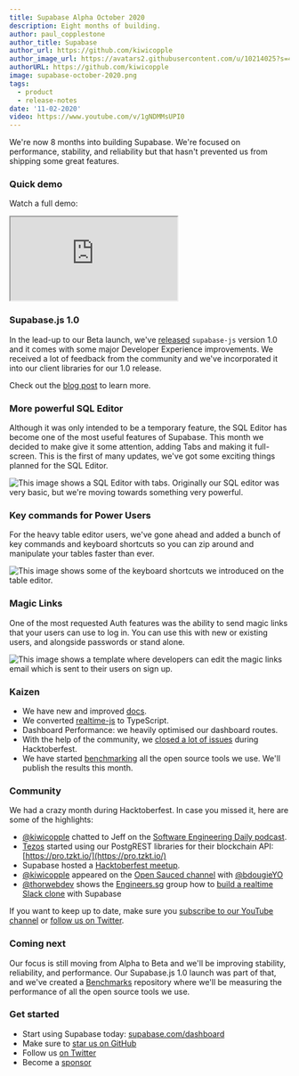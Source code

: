 ```yaml
---
title: Supabase Alpha October 2020
description: Eight months of building.
author: paul_copplestone
author_title: Supabase
author_url: https://github.com/kiwicopple
author_image_url: https://avatars2.githubusercontent.com/u/10214025?s=400&u=c6775be2ae667e2acae3ccd347fed62bb3f5b3e7&v=4
authorURL: https://github.com/kiwicopple
image: supabase-october-2020.png
tags:
  - product
  - release-notes
date: '11-02-2020'
video: https://www.youtube.com/v/1gNDMMsUPI0
---
```


We're now 8 months into building Supabase. We're focused on performance, stability, and reliability but that hasn't prevented us from shipping some great features.

### Quick demo

Watch a full demo:

<div className="video-container">
  <iframe
    className="video-with-border w-full"
    src="https://www.youtube-nocookie.com/embed/1gNDMMsUPI0"
    frameBorder="1"
    allow="accelerometer; autoplay; clipboard-write; encrypted-media; gyroscope; picture-in-picture"
    allowFullScreen
  ></iframe>
</div>

### Supabase.js 1.0

In the lead-up to our Beta launch, we've [released](/blog/improved-dx) `supabase-js` version 1.0 and it comes with some major Developer Experience improvements. We received a lot of feedback from the community and we've incorporated it into our client libraries for our 1.0 release.

Check out the [blog post](/blog/improved-dx) to learn more.

### More powerful SQL Editor

Although it was only intended to be a temporary feature, the SQL Editor has become one of the most useful features of Supabase. This month we decided to make give it some attention, adding Tabs and making it full-screen. This is the first of many updates, we've got some exciting things planned for the SQL Editor.

![This image shows a SQL Editor with tabs. Originally our SQL editor was very basic, but we're moving towards something very powerful.](/images/blog/sql-editor.png)

### Key commands for Power Users

For the heavy table editor users, we've gone ahead and added a bunch of key commands and keyboard shortcuts so you can zip around and manipulate your tables faster than ever.

![This image shows some of the keyboard shortcuts we introduced on the table editor.](/images/blog/keyboard-shortcuts.png)

### Magic Links

One of the most requested Auth features was the ability to send magic links that your users can use to log in. You can use this with new or existing users, and alongside passwords or stand alone.

![This image shows a template where developers can edit the magic links email which is sent to their users on sign up.](/images/blog/magic-links.png)

### Kaizen

- We have new and improved [docs](/docs/reference/javascript/installing).
- We converted [realtime-js](https://github.com/supabase/realtime-js/) to TypeScript.
- Dashboard Performance: we heavily optimised our dashboard routes.
- With the help of the community, we [closed a lot of issues](https://github.com/orgs/supabase/projects/5) during Hacktoberfest.
- We have started [benchmarking](https://github.com/supabase/benchmarks) all the open source tools we use. We'll publish the results this month.

### Community

We had a crazy month during Hacktoberfest. In case you missed it, here are some of the highlights:

- [@kiwicopple](https://twitter.com/kiwicopple) chatted to Jeff on the [Software Engineering Daily podcast](https://softwareengineeringdaily.com/2020/10/15/supabase-open-source-firebase-with-paul-copplestone/).
- [Tezos](https://twitter.com/TezosBakingBad/status/1318212875035512835) started using our PostgREST libraries for their blockchain API: [https://pro.tzkt.io/](https://pro.tzkt.io/)
- Supabase hosted a [Hacktoberfest meetup](https://www.youtube.com/watch?v=3_xRLTjvEiE).
- [@kiwicopple](https://twitter.com/kiwicopple) appeared on the [Open Sauced channel](https://www.youtube.com/watch?v=PHmiWXDx9-w) with [@bdougieYO](https://twitter.com/bdougieYO)
- [@thorwebdev](https://twitter.com/thorwebdev) shows the [Engineers.sg](http://engineers.sg) group how to [build a realtime Slack clone](https://engineers.sg/video/building-a-slack-clone-with-authentication-and-realtime-data-syncing-using-supabase-io-singaporejs--4119) with Supabase

If you want to keep up to date, make sure you [subscribe to our YouTube channel](https://www.youtube.com/c/supabase) or [follow us on Twitter](https://twitter.com/supabase).

### Coming next

Our focus is still moving from Alpha to Beta and we'll be improving stability, reliability, and performance. Our Supabase.js 1.0 launch was part of that, and we've created a [Benchmarks](https://github.com/supabase/benchmarks/) repository where we'll be measuring the performance of all the open source tools we use.

### Get started

- Start using Supabase today: [supabase.com/dashboard](https://supabase.com/dashboard/)
- Make sure to [star us on GitHub](https://github.com/supabase/supabase)
- Follow us [on Twitter](https://twitter.com/supabase)
- Become a [sponsor](https://github.com/sponsors/supabase)
